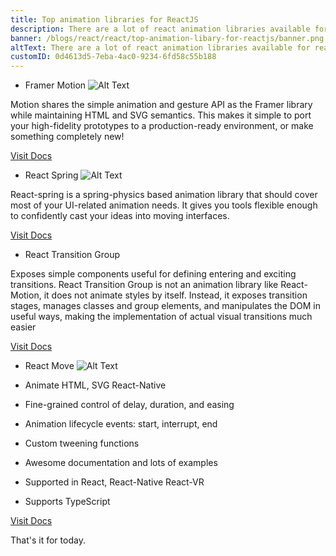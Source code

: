 ```yaml
---
title: Top animation libraries for ReactJS
description: There are a lot of react animation libraries available for reactjs. The top ones are listed below.
banner: /blogs/react/react/top-animation-libary-for-reactjs/banner.png
altText: There are a lot of react animation libraries available for reactjs. The top ones are listed below.
customID: 0d4613d5-7eba-4ac0-9234-6fd58c55b188
---
```


- Framer Motion
  ![Alt Text](https://dev-to-uploads.s3.amazonaws.com/uploads/articles/p70wuamob4fyjpcy47c2.png)

Motion shares the simple animation and gesture API as the Framer library while maintaining HTML and SVG semantics.
This makes it simple to port your high-fidelity prototypes to a production-ready environment, or make something completely new!

[Visit Docs](https://www.framer.com/api/motion/)

- React Spring
  ![Alt Text](https://dev-to-uploads.s3.amazonaws.com/uploads/articles/1jnoc0viev3ft73fgr9r.jpg)

React-spring is a spring-physics based animation library that should cover most of your UI-related animation needs. It gives you tools flexible enough to confidently cast your ideas into moving interfaces.

[Visit Docs](https://react-spring.io/)

- React Transition Group

Exposes simple components useful for defining entering and exciting transitions. React Transition Group is not an animation library like React-Motion, it does not animate styles by itself. Instead, it exposes transition stages, manages classes and group elements, and manipulates the DOM in useful ways, making the implementation of actual visual transitions much easier

[Visit Docs](https://reactcommunity.org/react-transition-group/)

- React Move
  ![Alt Text](https://dev-to-uploads.s3.amazonaws.com/uploads/articles/0cv50a9f67aeyf9wa402.png)

- Animate HTML, SVG React-Native
- Fine-grained control of delay, duration, and easing
- Animation lifecycle events: start, interrupt, end
- Custom tweening functions
- Awesome documentation and lots of examples
- Supported in React, React-Native React-VR
- Supports TypeScript

[Visit Docs](https://react-move.js.org/)

That's it for today.
